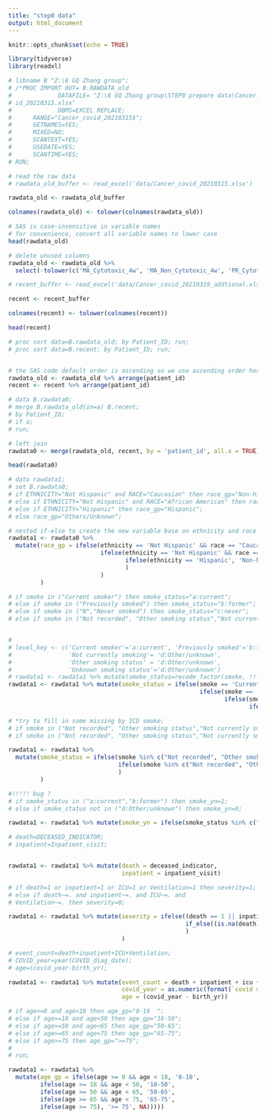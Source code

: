 ```yaml
---
title: "step0 data"
output: html_document
---
```


```r
knitr::opts_chunk$set(echo = TRUE)
```


```r
library(tidyverse)
library(readxl)
```

```r
# libname B "Z:\8 GQ Zhang group";
# /*PROC IMPORT OUT= B.RAWDATA_old 
#             DATAFILE= "Z:\8 GQ Zhang group\STEP0 prepare data\Cancer_cov
# id_20210315.xlsx" 
#             DBMS=EXCEL REPLACE;
#      RANGE="Cancer_covid_20210315$"; 
#      GETNAMES=YES;
#      MIXED=NO;
#      SCANTEXT=YES;
#      USEDATE=YES;
#      SCANTIME=YES;
# RUN;

# read the raw data 
# rawdata_old_buffer <- read_excel('data/Cancer_covid_20210315.xlsx')
```

```r
rawdata_old <- rawdata_old_buffer
```


```r
colnames(rawdata_old) <- tolower(colnames(rawdata_old))
```


```r
# SAS is case-insensitive in variable names
# for convenience, convert all variable names to lower case
head(rawdata_old)
```

```r
# delete unused columns
rawdata_old <- rawdata_old %>% 
  select(-tolower(c('MA_Cytotoxic_4w', 'MA_Non_Cytotoxic_4w', 'PR_Cytotoxic_4w', 'PR_Non_Cytotoxic_4w', 'PS_Cytotoxic_4w', 'PS_Non_Cytotoxic_4w', 'Radiation_4w', 'Surgery_4w')))
```



```r
# recent_buffer <- read_excel('data/Cancer_covid_20210319_addtional.xlsx')
```

```r
recent <- recent_buffer 
```

```r
colnames(recent) <- tolower(colnames(recent))
```


```r
head(recent)
```



```r
# proc sort data=B.rawdata_old; by Patient_ID; run;
# proc sort data=B.recent; by Patient_ID; run;


# the SAS code default order is ascending so we use ascending order here too
rawdata_old <- rawdata_old %>% arrange(patient_id)
recent <- recent %>% arrange(patient_id)
```

```r
# data B.rawdata0;
# merge B.rawdata_old(in=a) B.recent;
# by Patient_ID;
# if a;
# run;

# left join
rawdata0 <- merge(rawdata_old, recent, by = 'patient_id', all.x = TRUE)
```

```r
head(rawdata0)
```

```r
# data rawdata1;
# set B.rawdata0;
# if ETHNICITY="Not Hispanic" and RACE="Caucasian" then race_gp="Non-hispanic white";
# else if ETHNICITY="Not Hispanic" and RACE="African American" then race_gp="Non-hispanic black";
# else if ETHNICITY="Hispanic" then race_gp="Hispanic";
# else race_gp="Others/Unknown";

# nested if-else to create the new variable base on ethnicity and race
rawdata1 <- rawdata0 %>%
  mutate(race_gp = ifelse(ethnicity == 'Not Hispanic' && race == "Caucasian", 'Non-hispanic white', 
                          ifelse(ethnicity == 'Not Hispanic' && race == "African American", 'Non-hispanic black',
                                 ifelse(ethnicity == 'Hispanic', 'Non-hispanic black', 'Others/Unknown')
                                 )
                          )
         ) 
```

```r
# if smoke in ("Current smoker") then smoke_status="a:current";
# else if smoke in ("Previously smoked") then smoke_status="b:former";
# else if smoke in ("N","Never smoked") then smoke_status="c:never";
# else if smoke in ("Not recorded", "Other smoking status","Not currently smoking","Unknown smoking status","") then smoke_status="d:Other/unknown";


# 
# level_key <- c('Current smoker'='a:current', 'Previously smoked'='b:former', 'Never smoked'='c:never', 
#                'Not currently smoking'= 'd:Other/unknown',
#                'Other smoking status' = 'd:Other/unknown', 
#                'Unknown smoking status'='d:Other/unknown')
# rawdata1 <- rawdata1 %>% mutate(smoke_status=recode_factor(smoke, !!!level_key, .missing ='d:Other/unknown'))
rawdata1 <- rawdata1 %>% mutate(smoke_status = ifelse(smoke == 'Current smoker', 'a:current',
                                                      ifelse(smoke == 'Previously smoked', 'b:former',
                                                             ifelse(smoke == 'Never smoked', 'c:never',
                                                                    ifelse(smoke %in% c('Not currently smoking', 'Other smoking status', 'Unknown smoking status', NA), 'd:Other/unknown', NA)))))
```

```r
# *try to fill in some missing by ICD smoke;
# if smoke in ("Not recorded", "Other smoking status","Not currently smoking","Unknown smoking status","") and Smoke_by_ICD=1 and Smoke_by_ICD_group="current" then smoke_status="a:current";
# if smoke in ("Not recorded", "Other smoking status","Not currently smoking","Unknown smoking status","") and Smoke_by_ICD=1 and Smoke_by_ICD_group="former" then smoke_status="b:former";

rawdata1 <- rawdata1 %>%
  mutate(smoke_status = ifelse(smoke %in% c("Not recorded", "Other smoking status","Not currently smoking","Unknown smoking status","") && smoke_by_icd == 1 && smoke_by_icd_group == 'current', "a:current",
                               ifelse(smoke %in% c("Not recorded", "Other smoking status","Not currently smoking","Unknown smoking status","") && smoke_by_icd == 1 && smoke_by_icd_group == 'former', 'b:former', smoke_status)
                               )
         ) 
```


```r
#!!!!! bug ?
# if smoke_status in ("a:current","b:former") then smoke_yn=1;
# else if smoke_status not in ("d:Other/unknown") then smoke_yn=0;

rawdata1 <- rawdata1 %>% mutate(smoke_yn = ifelse(smoke_status %in% c("a:current", "b:former"), 1, 0))
```



```r
# death=DECEASED_INDICATOR; 
# inpatient=Inpatient_visit;


rawdata1 <- rawdata1 %>% mutate(death = deceased_indicator, 
                                inpatient = inpatient_visit)
```


```r
# if death=1 or inpatient=1 or ICU=1 or Ventilation=1 then severity=1;
# else if death~=. and inpatient~=. and ICU~=. and
# Ventilation~=. then severity=0;

rawdata1 <- rawdata1 %>% mutate(severity = ifelse((death == 1 || inpatient == 1 || icu == 1 || ventilation == 1), 1,
                                                  if_else((is.na(death)) && !is.na(inpatient) && !is.na(icu) && !is.na(ventilation), 0, NULL)
                                                  )
                                )
```


```r
# event_count=death+inpatient+ICU+Ventilation;
# COVID_year=year(COVID_diag_date);
# age=(covid_year-birth_yr);

rawdata1 <- rawdata1 %>% mutate(event_count = death + inpatient + icu + ventilation,
                                covid_year = as.numeric(format(`covid diag date`, "%Y")), 
                                age = (covid_year - birth_yr))
```


```r
# if age>=0 and age<18 then age_gp="0-18  ";
# else if age>=18 and age<50 then age_gp="18-50";
# else if age>=50 and age<65 then age_gp="50-65";
# else if age>=65 and age<75 then age_gp="65-75";
# else if age>=75 then age_gp=">=75";
# 
# run;

rawdata1 <- rawdata1 %>% 
  mutate(age_gp = ifelse(age >= 0 && age < 18, '0-18',
         ifelse(age >= 18 && age < 50, '18-50', 
         ifelse(age >= 50 && age < 65, '50-65',
         ifelse(age >= 65 && age < 75, '65-75',
         ifelse(age >= 75), '>= 75', NA)))))

```

